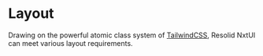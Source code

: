 # Layout

Drawing on the powerful atomic class system of [TailwindCSS](https://tailwindcss.com/), Resolid NxtUI can meet various layout requirements.


